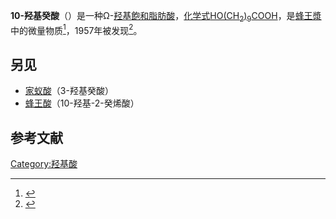 {{Chembox
| ImageFile = 10-hydroxydecanoic acid.svg
| ImageSize = 200px
| IUPACName = 10-Hydroxydecanoic acid
| OtherNames = 10-Hydroxycapric acid
|Section1={{Chembox Identifiers
| CASNo = 1679-53-4
| CASNo_Ref = {{cascite|correct|CAS}}
| UNII_Ref = {{fdacite|correct|FDA}}
| UNII = NP03XO416B
| PubChem = 74300
| ChemSpiderID = 66903
| SMILES = C(CCCCC(=O)O)CCCCO
| InChI = 1/C10H20O3/c11-9-7-5-3-1-2-4-6-8-10(12)13/h11H,1-9H2,(H,12,13)
| InChIKey = YJCJVMMDTBEITC-UHFFFAOYAM
| StdInChI = 1S/C10H20O3/c11-9-7-5-3-1-2-4-6-8-10(12)13/h11H,1-9H2,(H,12,13)
| StdInChIKey = YJCJVMMDTBEITC-UHFFFAOYSA-N
  }}
|Section2={{Chembox Properties
| C=10 | H=20 | O=3
| Appearance = 
| Density = 
| MeltingPt = 
| BoilingPt = 
| Solubility =
  }}
|Section3={{Chembox Hazards
| MainHazards = 
| FlashPt = 
| AutoignitionPt =
  }}
}}
'''10-羟基癸酸'''（{{lang-en|10-Hydroxydecanoic acid}}）是一种Ω-[[羟基酸|羟基]][[飽和脂肪|飽和脂肪]][[羧酸|酸]]，[[化学式|化学式]][[C10H20O3|HO(CH<sub>2</sub>)<sub>9</sub>COOH]]，是[[蜂王漿|蜂王漿]]中的微量物质<ref>{{Cite journal|title = Isolation and characterization of some hydroxy fatty and phosphoric acid esters of 10-hydroxy-2-decenoic acid from the royal jelly of honeybees (Apis mellifera)|url = https://archive.org/details/sim_lipids_2005-08_40_8/page/833|journal = Lipids|date = 2005-08-01|issn = 0024-4201|pages = 833–838|volume = 40|issue = 8|doi = 10.1007/s11745-005-1445-6|language = en|first = Naoki|last = Noda|first2 = Kazue|last2 = Umebayashi|first3 = Takafumi|last3 = Nakatani|first4 = Kazumoto|last4 = Miyahara|first5 = Kaori|last5 = Ishiyama}}</ref>，1957年被发现<ref>{{Cite journal|title = Über den Weiselzellenfuttersaft der Honigbiene I. Isolierung, Konstitutionsermittlung und Vorkommen der 10-Hydroxy-Δ 2 -decensäure|journal = Hoppe-Seyler's Zeitschrift für Physiologische Chemie|pages = 284–289|volume = 308|issue = Jahresband|doi = 10.1515/bchm2.1957.308.1.284|first = Adolf|last = Butenandt|first2 = Heinz|last2 = Rembold|year = 1957}}</ref>。
==另见==
* [[3-羟基癸酸|家蚁酸]]（3-羟基癸酸）
* [[蜂王酸|蜂王酸]]（10-羟基-2-癸烯酸）
==参考文献==
{{reflist|2}}
[[Category:羟基酸|Category:羟基酸]]

{{organic-compound-stub}}
{{bee-stub}}